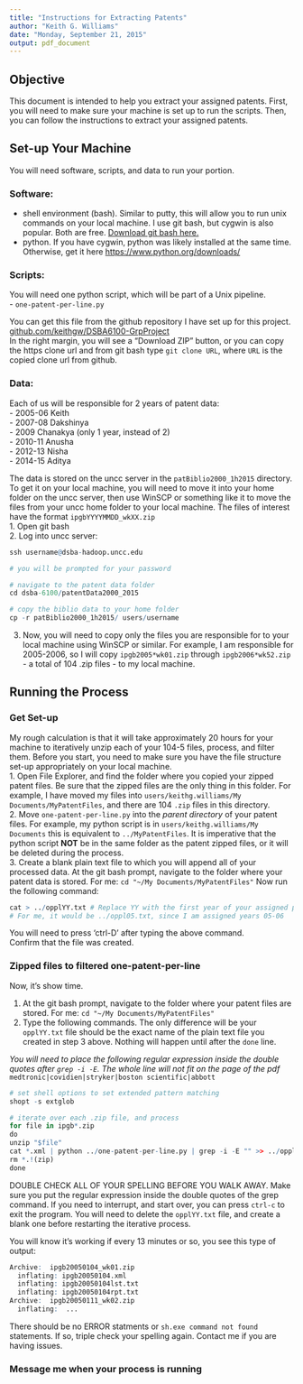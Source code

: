 ```yaml
---
title: "Instructions for Extracting Patents"
author: "Keith G. Williams"
date: "Monday, September 21, 2015"
output: pdf_document
---
```


## Objective  

This document is intended to help you extract your assigned patents. First, you will need to make sure your machine is set up to run the scripts. Then, you can follow the instructions to extract your assigned patents.

## Set-up Your Machine

You will need software, scripts, and data to run your portion.  

### Software:  

- shell environment (bash). Similar to putty, this will allow you to run unix commands on your local machine. I use git bash, but cygwin is also popular. Both are free. [Download git bash here.](https://git-for-windows.github.io/)  
- python. If you have cygwin, python was likely installed at the same time. Otherwise, get it here [https://www.python.org/downloads/](https://www.python.org/downloads/)  

### Scripts:  

You will need one python script, which will be part of a Unix pipeline.  
- `one-patent-per-line.py`  

You can get this file from the github repository I have set up for this project.  
[github.com/keithgw/DSBA6100-GrpProject](https://github.com/keithgw/DSBA6100-GrpProject)  
In the right margin, you will see a "Download ZIP" button, or you can copy the https clone url and from git bash type `git clone URL`, where `URL` is the copied clone url from github.

### Data:

Each of us will be responsible for 2 years of patent data:  
- 2005-06 Keith  
- 2007-08 Dakshinya  
- 2009 Chanakya (only 1 year, instead of 2)  
- 2010-11 Anusha  
- 2012-13 Nisha  
- 2014-15 Aditya  

The data is stored on the uncc server in the `patBiblio2000_1h2015` directory.  To get it on your local machine, you will need to move it into your home folder on the uncc server, then use WinSCP or something like it to move the files from your uncc home folder to your local machine. The files of interest have the format `ipgbYYYYMMDD_wkXX.zip`  
1. Open git bash  
2. Log into uncc server:  
```r
ssh username@dsba-hadoop.uncc.edu

# you will be prompted for your password

# navigate to the patent data folder
cd dsba-6100/patentData2000_2015

# copy the biblio data to your home folder
cp -r patBiblio2000_1h2015/ users/username
```  
3. Now, you will need to copy only the files you are responsible for to your local machine using WinSCP or similar. For example, I am responsible for 2005-2006, so I will copy `ipgb2005*wk01.zip` through `ipgb2006*wk52.zip` - a total of 104 .zip files - to my local machine.

## Running the Process

### Get Set-up

My rough calculation is that it will take approximately 20 hours for your machine to iteratively unzip each of your 104-5 files, process, and filter them. Before you start, you need to make sure you have the file structure set-up appropriately on your local machine.  
1. Open File Explorer, and find the folder where you copied your zipped patent files. Be sure that the zipped files are the only thing in this folder. For example, I have moved my files into `users/keithg.williams/My Documents/MyPatentFiles`, and there are 104 `.zip` files in this directory.  
2. Move `one-patent-per-line.py` into the *parent directory* of your patent files. For example, my python script is in `users/keithg.williams/My Documents` this is equivalent to `../MyPatentFiles`. It is imperative that the python script **NOT** be in the same folder as the patent zipped files, or it will be deleted during the process.  
3. Create a blank plain text file to which you will append all of your processed data. At the git bash prompt, navigate to the folder where your patent data is stored. For me: `cd "~/My Documents/MyPatentFiles"` Now run the following command:  
```r
cat > ../opplYY.txt # Replace YY with the first year of your assigned patents
# For me, it would be ../oppl05.txt, since I am assigned years 05-06
```  
You will need to press 'ctrl-D' after typing the above command.  
Confirm that the file was created.

### Zipped files to filtered one-patent-per-line

Now, it's show time.  

1. At the git bash prompt, navigate to the folder where your patent files are stored. For me: `cd "~/My Documents/MyPatentFiles"`  
2. Type the following commands. The only difference will be your `opplYY.txt` file should be the exact name of the plain text file you created in step 3 above.  Nothing will happen until after the `done` line.  

*You will need to place the following regular expression inside the double quotes after `grep -i -E`. The whole line will not fit on the page of the pdf*  
`medtronic|covidien|stryker|boston scientific|abbott`
```r
# set shell options to set extended pattern matching
shopt -s extglob

# iterate over each .zip file, and process
for file in ipgb*.zip
do
unzip "$file"
cat *.xml | python ../one-patent-per-line.py | grep -i -E "" >> ../opplYY.txt
rm *.!(zip)
done
```  

DOUBLE CHECK ALL OF YOUR SPELLING BEFORE YOU WALK AWAY. Make sure you put the regular expression inside the double quotes of the grep command. If you need to interrupt, and start over, you can press `ctrl-c` to exit the program. You will need to delete the `opplYY.txt` file, and create a blank one before restarting the iterative process.

You will know it's working if every 13 minutes or so, you see this type of output:  
```r
Archive:  ipgb20050104_wk01.zip
  inflating: ipgb20050104.xml
  inflating: ipgb20050104lst.txt
  inflating: ipgb20050104rpt.txt
Archive:  ipgb20050111_wk02.zip
  inflating:  ...
```

There should be no ERROR statments or `sh.exe command not found` statements. If so, triple check your spelling again. Contact me if you are having issues.

### Message me when your process is running